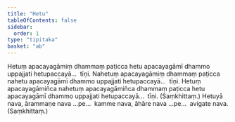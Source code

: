 ```yaml
---
title: "Hetu"
tableOfContents: false
sidebar:
  order: 1
type: "tipitaka"
basket: "ab"
---
```



<DynamicBreadcrumb />

<Division number="314">

<Paragraph number="644">
Hetuṃ apacayagāmiṃ dhammaṃ paṭicca hetu apacayagāmī dhammo uppajjati hetupaccayā…  tīṇi.
</Paragraph>

<Paragraph number="645">
Nahetuṃ apacayagāmiṃ dhammaṃ paṭicca nahetu apacayagāmī dhammo uppajjati hetupaccayā…  tīṇi.
</Paragraph>

<Paragraph number="646">
Hetuṃ apacayagāmiñca nahetuṃ apacayagāmiñca dhammaṃ paṭicca hetu apacayagāmī dhammo uppajjati hetupaccayā…  tīṇi. (Saṃkhittaṃ.)
</Paragraph>

</Division>
<Division number="315">

<Paragraph number="647">
Hetuyā nava, ārammaṇe nava …pe…  kamme nava, āhāre nava …pe…  avigate nava. (Saṃkhittaṃ.)
</Paragraph>
</Division>